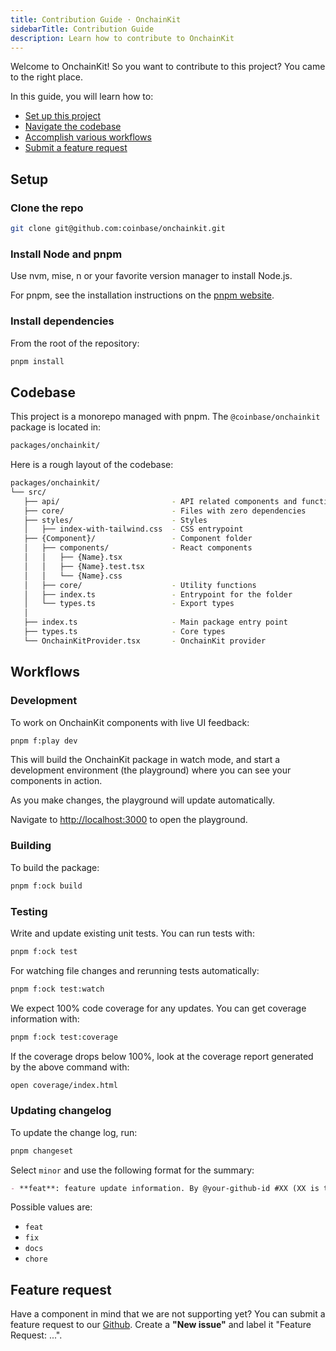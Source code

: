 ```yaml
---
title: Contribution Guide · OnchainKit
sidebarTitle: Contribution Guide
description: Learn how to contribute to OnchainKit
---
```


Welcome to OnchainKit! So you want to contribute to this project? You came to the right place.

In this guide, you will learn how to:

- [Set up this project](#setup)
- [Navigate the codebase](#codebase)
- [Accomplish various workflows](#workflows)
- [Submit a feature request](#feature-request)

## Setup

### Clone the repo

```bash
git clone git@github.com:coinbase/onchainkit.git
```

### Install Node and pnpm

Use nvm, mise, n or your favorite version manager to install Node.js.

For pnpm, see the installation instructions on the [pnpm website](https://pnpm.io/installation).

### Install dependencies

From the root of the repository:

```bash
pnpm install
```

## Codebase

This project is a monorepo managed with pnpm. The `@coinbase/onchainkit` package is located in:

```bash
packages/onchainkit/
```

Here is a rough layout of the codebase:

```bash
packages/onchainkit/
└── src/
   ├── api/                         - API related components and functions
   ├── core/                        - Files with zero dependencies
   ├── styles/                      - Styles
   │   ├── index-with-tailwind.css  - CSS entrypoint
   ├── {Component}/                 - Component folder
   │   ├── components/              - React components
   │   │   ├── {Name}.tsx
   │   │   ├── {Name}.test.tsx
   │   │   └── {Name}.css
   │   ├── core/                    - Utility functions
   │   ├── index.ts                 - Entrypoint for the folder
   │   └── types.ts                 - Export types
   │
   ├── index.ts                     - Main package entry point
   ├── types.ts                     - Core types
   └── OnchainKitProvider.tsx       - OnchainKit provider
```

## Workflows

### Development

To work on OnchainKit components with live UI feedback:

```bash
pnpm f:play dev
```

This will build the OnchainKit package in watch mode, and start a development environment (the playground) where you can see your components in action.

As you make changes, the playground will update automatically.

Navigate to [http://localhost:3000](http://localhost:3000) to open the playground.

### Building

To build the package:

```bash
pnpm f:ock build
```

### Testing

Write and update existing unit tests. You can run tests with:

```bash
pnpm f:ock test
```

For watching file changes and rerunning tests automatically:

```bash
pnpm f:ock test:watch
```

We expect 100% code coverage for any updates. You can get coverage information with:

```bash
pnpm f:ock test:coverage
```

If the coverage drops below 100%, look at the coverage report generated by the above command with:

```bash
open coverage/index.html
```

### Updating changelog

To update the change log, run:

```bash
pnpm changeset
```

Select `minor` and use the following format for the summary:

```markdown
- **feat**: feature update information. By @your-github-id #XX (XX is the PR number)
```

Possible values are:

- `feat`
- `fix`
- `docs`
- `chore`

## Feature request

Have a component in mind that we are not supporting yet? You can submit a feature request to our [Github](https://github.com/coinbase/onchainkit/issues). Create a **"New issue"** and label it "Feature Request: ...".
